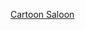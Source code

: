 {{Navbox
|name = Cartoon Saloon
|title = {{le|Cartoon Saloon|Cartoon Saloon}}
|state = {{{state|autocollapse}}}
|bodyclass = hlist

|group1 = 長片
|list1 = 
* 《[[凱爾經的秘密]]》（2009）
* 《[[海洋之歌]]》（2014）
* 《[[养家之人]]》（2017）
* 《[[狼行者]]》（2020）
* 《{{le|父親的龍 (電影)|My Father's Dragon (film)|父親的龍}}》（2021）

|group2 = 電視
|list2 = 
* 《{{le|功夫臭鼬|Skunk Fu!}}》（2007–2008）
* 《{{le|歡樂海鸚島|Puffin Rock}}》（2015–2016）

|group3 = 人物
|list3 =
* [[汤姆·摩尔]]
* {{le|諾拉·托梅|Nora Twomey}}

|group4 = 相關作品
|list4 =
* 《{{le|圣诞老人的学徒|Santa's Apprentice}}》（2010）
* 《{{le|先知 (2014年電影)|The Prophet (2014 film)|先知}}》（2014）

}}<noinclude>
{{collapsible option}}
[[Category:電影模板|Cartoon Saloon]]
</noinclude>
